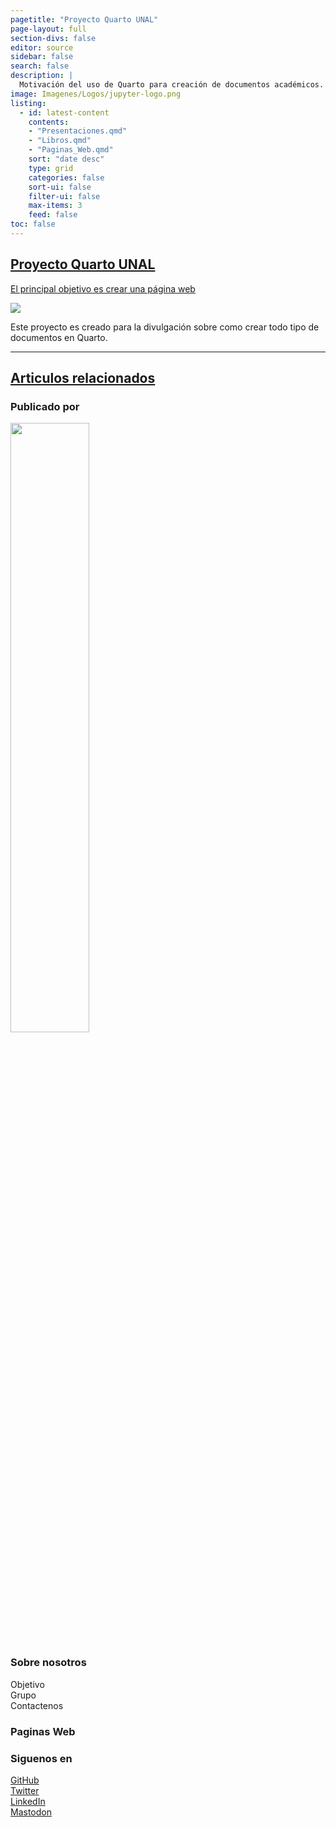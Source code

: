 ```yaml
---
pagetitle: "Proyecto Quarto UNAL"
page-layout: full
section-divs: false
editor: source
sidebar: false
search: false
description: |
  Motivación del uso de Quarto para creación de documentos académicos.
image: Imagenes/Logos/jupyter-logo.png
listing:
  - id: latest-content
    contents: 
    - "Presentaciones.qmd"
    - "Libros.qmd"
    - "Paginas_Web.qmd"
    sort: "date desc"
    type: grid
    categories: false
    sort-ui: false
    filter-ui: false
    max-items: 3
    feed: false
toc: false
---
```



::: {.content-container}
::: {.top-story .gray-background}
<a href="Presentaciones.qmd">

:::  grid
::: {.g-col-12 .g-col-lg-8 .top-story-text}
## Proyecto Quarto UNAL


El principal objetivo es crear una página web

:::
::: {.g-col-12 .g-col-lg-4 .top-story-img}
![](Imagenes/Logos/jupyter-logo.png)
:::
:::

</a>

:::
:::


::: {.header-text} 
::: {.content-container}
::: {.header-block}

Este proyecto es creado para la divulgación sobre como crear todo tipo de documentos en Quarto.

:::

:::

:::

___

::: {.content-container}

::: {.listing-block}
<a href="Libros.qmd">

## Articulos relacionados 
</a>

::: {#latest-content}

:::

<!-- aaaaa -->
:::
:::



::: {.footer-text}
::: {.footer-container .black-background}
::: {.footer-block}
::: grid


::: {.g-col-12 .g-col-md-6}

### Publicado por
[![](Imagenes/Logos/escudoUnal.svg){ width=50% }](https://unal.edu.co/)

:::

::: {.g-col-12 .g-col-md-2}

### Sobre nosotros
Objetivo\
Grupo\
Contactenos

:::

::: {.g-col-12 .g-col-md-2}

### Paginas Web


:::

::: {.g-col-12 .g-col-md-2}

### Siguenos en
[GitHub](https://github.com/realworlddatascience)\
[Twitter](https://twitter.com/rwdatasci)\
[LinkedIn](https://www.linkedin.com/showcase/rss-real-world-data-science)\
[Mastodon](https://fosstodon.org/@rwdatasci)\

:::

:::

:::

:::

:::